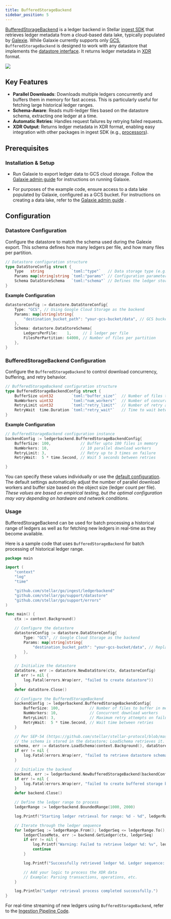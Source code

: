 ```yaml
---
title: BufferedStorageBackend
sidebar_position: 5
---
```


[BufferedStorageBackend](https://github.com/stellar/go/blob/master/ingest/ledgerbackend/buffered_storage_backend.go) is a ledger backend in Stellar [ingest SDK](https://github.com/stellar/go/tree/master/ingest) that retrieves ledger metadata from a cloud-based data lake, typically populated by [Galexie](/docs/data/indexers/build-your-own/galexie). While Galaxie currently supports only [GCS](/docs/data/indexers/build-your-own/galexie/admin_guide/configuring), `BufferedStorageBackend` is designed to work with any datastore that implements the [datastore interface](https://github.com/stellar/go/blob/master/support/datastore/datastore.go). It returns ledger metadata in [XDR](https://developers.stellar.org/docs/learn/encyclopedia/data-format/xdr) format.

![](/assets/ingest-sdk/bufferedstoragebackend_architecture.png)

## Key Features

- **Parallel Downloads**: Downloads multiple ledgers concurrently and buffers them in memory for fast access. This is particularly useful for fetching large historical ledger ranges.
- **Schema-Aware**: Reads multi-ledger files based on the datastore schema, extracting one ledger at a time.
- **Automatic Retries**: Handles request failures by retrying failed requests.
- **XDR Output**: Returns ledger metadata in XDR format, enabling easy integration with other packages in ingest SDK (e.g., [processors](https://github.com/stellar/go/tree/master/ingest/processors)).

## Prerequisites

### Installation & Setup

- Run Galaxie to export ledger data to GCS cloud storage. Follow the [Galaxie admin guide](/docs/data/indexers/build-your-own/galexie) for instructions on running Galaxie.

- For purposes of the example code, ensure access to a data lake populated by Galaxie, configured as a GCS bucket. For instructions on creating a data lake, refer to the [Galaxie admin guide](/docs/data/indexers/build-your-own/galexie) .

## Configuration

### Datastore Configuration

Configure the datastore to match the schema used during the Galexie export. This schema defines how many ledgers per file, and how many files per partition.

```go
// Datastore configuration structure
type DataStoreConfig struct {
    Type   string            `toml:"type"`   // Data storage type (e.g., GCS)
    Params map[string]string `toml:"params"` // Configuration parameters for the datastore
    Schema DataStoreSchema   `toml:"schema"` // Defines the ledger storage schema
}
```

**Example Configuration**

```go
datastoreConfig := datastore.DataStoreConfig{
    Type: "GCS", // Using Google Cloud Storage as the backend
    Params: map[string]string{
        "destination_bucket_path": "your-gcs-bucket/data", // GCS bucket path to the data
    },
    Schema: datastore.DataStoreSchema{
        LedgersPerFile:    1,     // 1 ledger per file
        FilesPerPartition: 64000, // Number of files per partition
    },
}
```

### BufferedStorageBackend Configuration

Configure the `BufferedStorageBackend` to control download concurrency, buffering, and retry behavior.

```go
// BufferedStorageBackend configuration structure
type BufferedStorageBackendConfig struct {
    BufferSize uint32        `toml:"buffer_size"`  // Number of files to buffer in memory
    NumWorkers uint32        `toml:"num_workers"`  // Number of concurrent workers for downloading ledgers
    RetryLimit uint32        `toml:"retry_limit"`  // Number of retry attempts on failure
    RetryWait  time.Duration `toml:"retry_wait"`   // Time to wait between retry attempts
}
```

**Example Configuration**

```go
// BufferedStorageBackend configuration instance
backendConfig := ledgerbackend.BufferedStorageBackendConfig{
    BufferSize: 100,             // Buffer upto 100 files in memory
    NumWorkers: 10,              // 10 parallel download workers
    RetryLimit: 3,               // Retry up to 3 times on failure
    RetryWait:  5 * time.Second, // Wait 5 seconds between retries

}
```

You can specify these values individually or use the [default configuration](https://github.com/stellar/go/blob/master/ingest/cdp/producer.go#L29-L46). The default settings automatically adjust the number of parallel download workers and buffer size based on the object size (ledger count per file). _These values are based on empirical testing, but the optimal configuration may vary depending on hardware and network conditions._

### Usage

BufferedStorageBackend can be used for batch processing a historical range of ledgers as well as for fetching new ledgers in real-time as they become available.

Here is a sample code that uses `BufferedStorageBackend` for batch processing of historical ledger range.

```go
package main

import (
	"context"
	"log"
	"time"

	"github.com/stellar/go/ingest/ledgerbackend"
	"github.com/stellar/go/support/datastore"
	"github.com/stellar/go/support/errors"
)

func main() {
	ctx := context.Background()

	// Configure the datastore
	datastoreConfig := datastore.DataStoreConfig{
		Type: "GCS", // Google Cloud Storage as the backend
		Params: map[string]string{
			"destination_bucket_path": "your-gcs-bucket/data", // Replace with actual GCS bucket path
		},
	}

	// Initialize the datastore
	dataStore, err := datastore.NewDataStore(ctx, datastoreConfig)
	if err != nil {
		log.Fatal(errors.Wrap(err, "failed to create datastore"))
	}
	defer dataStore.Close()

	// Configure the BufferedStorageBackend
	backendConfig := ledgerbackend.BufferedStorageBackendConfig{
		BufferSize: 100,             // Number of files to buffer in memory
		NumWorkers: 10,              // Concurrent download workers
		RetryLimit: 3,               // Maximum retry attempts on failure
		RetryWait:  5 * time.Second, // Wait time between retries
	}

	// Per SEP-54 (https://github.com/stellar/stellar-protocol/blob/master/ecosystem/sep-0054.md),
	// the schema is stored in the datastore; LoadSchema retrieves it.
	schema, err := datastore.LoadSchema(context.Background(), dataStore, datastoreConfig)
	if err != nil {
		log.Fatal(errors.Wrap(err, "failed to retrieve datastore schema"))
	}

	// Initialize the backend
	backend, err := ledgerbackend.NewBufferedStorageBackend(backendConfig, dataStore, schema)
	if err != nil {
		log.Fatal(errors.Wrap(err, "failed to create buffered storage backend"))
	}
	defer backend.Close()

	// Define the ledger range to process
	ledgerRange := ledgerbackend.BoundedRange(1000, 2000)

	log.Printf("Starting ledger retrieval for range: %d - %d", ledgerRange.From(), ledgerRange.To())

	// Iterate through the ledger sequence
	for ledgerSeq := ledgerRange.From(); ledgerSeq <= ledgerRange.To(); ledgerSeq++ {
		ledgerCloseMeta, err := backend.GetLedger(ctx, ledgerSeq)
		if err != nil {
			log.Printf("Warning: Failed to retrieve ledger %d: %v", ledgerSeq, err)
			continue
		}

		log.Printf("Successfully retrieved ledger %d. Ledger sequence: %d", ledgerSeq, ledgerCloseMeta.LedgerSequence())

		// Add your logic to process the XDR data
		// Example: Parsing transactions, operations, etc.
	}

	log.Println("Ledger retrieval process completed successfully.")
}
```

For real-time streaming of new ledgers using `BufferedStorageBackend`, refer to the [Ingestion Pipeline Code](/docs/build/apps/ingest-sdk/ingestion-pipeline-code).
